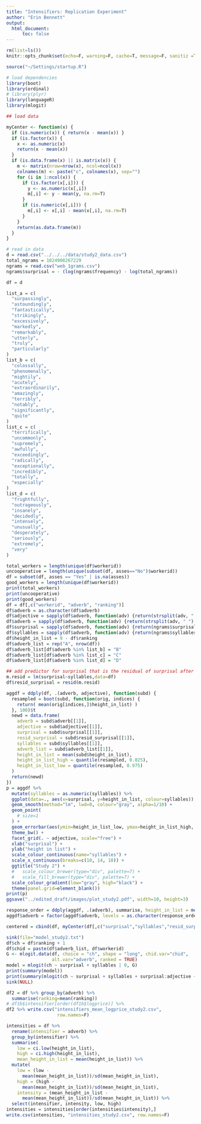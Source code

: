 ```yaml
---
title: "Intensifiers: Replication Experiment"
author: "Erin Bennett"
output: 
  html_document:
      toc: false
---
```


```r
rm(list=ls())
knitr::opts_chunk$set(echo=F, warning=F, cache=T, message=F, sanitiz =T, fig.width = 5, fig.height = 3)
```

```r
source("~/Settings/startup.R")

# load dependencies
library(boot)
library(ordinal)
# library(plyr)
library(languageR)
library(mlogit)
```

```r
## load data

myCenter <- function(x) {
  if (is.numeric(x)) { return(x - mean(x)) }
  if (is.factor(x)) {
    x <- as.numeric(x)
    return(x - mean(x))
  }
  if (is.data.frame(x) || is.matrix(x)) {
    m <- matrix(nrow=nrow(x), ncol=ncol(x))
    colnames(m) <- paste("c", colnames(x), sep="")
    for (i in 1:ncol(x)) {
      if (is.factor(x[,i])) {
        y <- as.numeric(x[,i])
        m[,i] <- y - mean(y, na.rm=T)
      }
      if (is.numeric(x[,i])) {
        m[,i] <- x[,i] - mean(x[,i], na.rm=T)
      }
    }
    return(as.data.frame(m))
  }
}

# read in data
d = read.csv("../../../data/study2_data.csv")
total_ngrams = 1024908267229
ngrams = read.csv("web_1grams.csv")
ngrams$surprisal = - (log(ngrams$frequency) - log(total_ngrams))

df = d

list_a = c(
  "surpassingly",
  "astoundingly",
  "fantastically",
  "strikingly",
  "excessively",
  "markedly",
  "remarkably",
  "utterly",
  "truly",
  "particularly"
)
list_b = c(
  "colossally",
  "phenomenally",
  "mightily",
  "acutely",
  "extraordinarily",
  "amazingly",
  "terribly",
  "notably",
  "significantly",
  "quite"
)
list_c = c(
  "terrifically",
  "uncommonly",
  "supremely",
  "awfully",
  "exceedingly",
  "radically",
  "exceptionally",
  "incredibly",
  "totally",
  "especially"
)
list_d = c(
  "frightfully",
  "outrageously",
  "insanely",
  "decidedly",
  "intensely",
  "unusually",
  "desperately",
  "seriously",
  "extremely",
  "very"
)

total_workers = length(unique(df$workerid))
uncooperative = length(unique(subset(df, asses=="No")$workerid))
df = subset(df, asses == "Yes" | is.na(asses))
good_workers = length(unique(df$workerid))
print(total_workers)
print(uncooperative)
print(good_workers)
df = df[,c("workerid", "adverb", "ranking")]
df$adverb = as.character(df$adverb)
df$adjective = sapply(df$adverb, function(adv) {return(strsplit(adv, " ")[[1]][2])})
df$adverb = sapply(df$adverb, function(adv) {return(strsplit(adv, " ")[[1]][1])})
df$surprisal = sapply(df$adverb, function(adv) {return(ngrams$surprisal[adv == as.character(ngrams$ngram)][1])})
df$syllables = sapply(df$adverb, function(adv) {return(ngrams$syllables[adv == as.character(ngrams$ngram)][1])})
df$height_in_list = 9 - df$ranking
df$adverb_list = rep("A", nrow(df))
df$adverb_list[df$adverb %in% list_b] = "B"
df$adverb_list[df$adverb %in% list_c] = "C"
df$adverb_list[df$adverb %in% list_d] = "D"

## add predictor for surprisal that is the residual of surprisal after being predicted by syllables
m.resid = lm(surprisal~syllables,data=df)
df$resid_surprisal = resid(m.resid)

aggdf = ddply(df, .(adverb, adjective), function(subd) {
  resampled = boot(subd, function(orig, indices) {
    return( mean(orig[indices,]$height_in_list) )
  }, 100)$t
  newd = data.frame(
    adverb = subd$adverb[[1]],
    adjective = subd$adjective[[1]],
    surprisal = subd$surprisal[[1]],
    resid_surprisal = subd$resid_surprisal[[1]],
    syllables = subd$syllables[[1]],
    adverb_list = subd$adverb_list[[1]],
    height_in_list = mean(subd$height_in_list),
    height_in_list_high = quantile(resampled, 0.025),
    height_in_list_low = quantile(resampled, 0.975)
  )
  return(newd)
})
p = aggdf %>%
  mutate(syllables = as.numeric(syllables)) %>%
  ggplot(data=., aes(x=surprisal, y=height_in_list, colour=syllables)) +
  geom_smooth(method="lm", lwd=0, colour="gray", alpha=1/10) +
  geom_point(
    # size=1
  ) +
  geom_errorbar(aes(ymin=height_in_list_low, ymax=height_in_list_high, x=surprisal), width=0) +
  theme_bw() +
  facet_grid(. ~ adjective, scale="free") +
  xlab("surprisal") +
  ylab("height in list") +
  scale_colour_continuous(name="syllables") +
  scale_x_continuous(breaks=c(10, 14, 18)) +
  ggtitle("Study 2") +
  #   scale_colour_brewer(type="div", palette=7) +
  #   scale_fill_brewer(type="div", palette=7) +
  scale_colour_gradient(low="gray", high="black") +
  theme(panel.grid=element_blank())
print(p)
ggsave("../edited_draft/images/plot_study2.pdf", width=10, height=3)

response_order = ddply(aggdf, .(adverb), summarise, height_in_list = mean(height_in_list))
aggdf$adverb = factor(aggdf$adverb, levels = as.character(response_order$adverb)[order(response_order$height_in_list)])

centered = cbind(df, myCenter(df[,c("surprisal","syllables","resid_surprisal")]))

sink(file="model_study2.txt")
df$ch = df$ranking + 1
df$chid = paste(df$adverb_list, df$workerid)
G <- mlogit.data(df, choice = "ch", shape = "long", chid.var="chid",
                 alt.var="adverb", ranked = TRUE)
model = mlogit(ch ~ surprisal + syllables | 0, G)
print(summary(model))
print(summary(mlogit(ch ~ surprisal + syllables + surprisal:adjective + syllables:adjective | 0, G)))
sink(NULL)

```
```r
df2 = df %>% group_by(adverb) %>%
  summarise(ranking=mean(ranking))
# df1b$intensifier[order(df1b$logprice)] %>%
df2 %>% write.csv("intensifiers_mean_logprice_study2.csv",
                   row.names=F)
```

```r
intensities = df %>% 
  rename(intensifier = adverb) %>%
  group_by(intensifier) %>%
  summarise(
    low = ci.low(height_in_list),
    high = ci.high(height_in_list),
    mean_height_in_list = mean(height_in_list)) %>%
  mutate(
    low = (low - 
      mean(mean_height_in_list))/sd(mean_height_in_list),
    high = (high - 
      mean(mean_height_in_list))/sd(mean_height_in_list),
    intensity = (mean_height_in_list -
      mean(mean_height_in_list))/sd(mean_height_in_list)) %>%
  select(intensifier, intensity, low, high)
intensities = intensities[order(intensities$intensity),]
write.csv(intensities, "intensities_study2.csv", row.names=F)
```